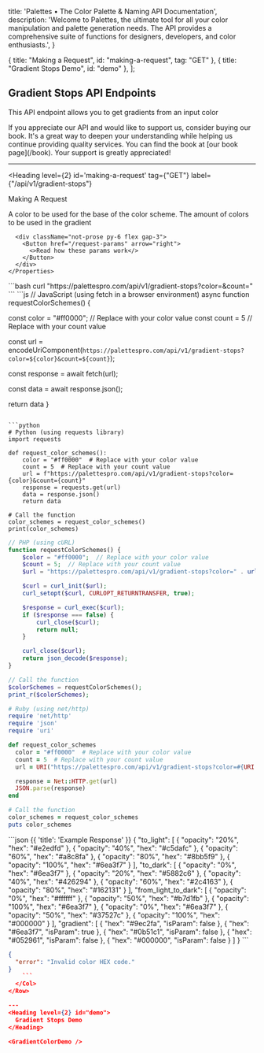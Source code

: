

  title: 'Palettes • The Color Palette & Naming API Documentation',
  description:
    'Welcome to Palettes, the ultimate tool for all your color manipulation and palette generation needs. The API provides a comprehensive suite of functions for designers, developers, and color enthusiasts.',
}


  { title: "Making a Request", id: "making-a-request",  tag: "GET"  },
  { title: "Gradient Stops Demo", id: "demo" },
];

## Gradient Stops API Endpoints
This API endpoint allows you to get gradients from an input color

<Note>
  If you appreciate our API and would like to support us, consider buying our book. It's a great way to deepen your understanding while helping us continue providing quality services. You can find the book at [our book page](/book). Your support is greatly appreciated!
</Note>

---

<Heading
  level={2}
  id='making-a-request'
  tag={"GET"}
  label={"/api/v1/gradient-stops"}
>
  Making A Request
</Heading>
<Row>
  <Col>
    <Properties>
      <Property name="color" type="string">
        A color to be used for the base of the color scheme.
      </Property>
      <Property name="count" type="number">
        The amount of colors to be used in the gradient
      </Property>

      <div className="not-prose py-6 flex gap-3">
        <Button href="/request-params" arrow="right">
          <>Read how these params work</>
        </Button>
      </div>
    </Properties>

  </Col>
  <Col sticky>

<CodeGroup title="Making a request" tag="GET" label="/api/v1/gradient-stops">
  ```bash
  curl "https://palettespro.com/api/v1/gradient-stops?color=<INPUT_COLOR>&count=<NUMBER_OF_COLORS_IN_GRADIENT>"
  ```
  ```js
// JavaScript (using fetch in a browser environment)
async function requestColorSchemes() {

  const color = "#ff0000"; // Replace with your color value
  const count = 5  // Replace with your count value

  const url = encodeUriComponent(`https://palettespro.com/api/v1/gradient-stops?color=${color}&count=${count}`);

  const response = await fetch(url);

  const data = await response.json();

  return data
}

```

```python
# Python (using requests library)
import requests

def request_color_schemes():
    color = "#ff0000"  # Replace with your color value
    count = 5  # Replace with your count value
    url = f"https://palettespro.com/api/v1/gradient-stops?color={color}&count={count}"
    response = requests.get(url)
    data = response.json()
    return data

# Call the function
color_schemes = request_color_schemes()
print(color_schemes)

````

```php
// PHP (using cURL)
function requestColorSchemes() {
    $color = "#ff0000";  // Replace with your color value
    $count = 5;  // Replace with your count value
    $url = "https://palettespro.com/api/v1/gradient-stops?color=" . urlencode($color) . "&count=" . urlencode($count);

    $curl = curl_init($url);
    curl_setopt($curl, CURLOPT_RETURNTRANSFER, true);

    $response = curl_exec($curl);
    if ($response === false) {
        curl_close($curl);
        return null;
    }

    curl_close($curl);
    return json_decode($response);
}

// Call the function
$colorSchemes = requestColorSchemes();
print_r($colorSchemes);
```

```ruby
# Ruby (using net/http)
require 'net/http'
require 'json'
require 'uri'

def request_color_schemes
  color = "#ff0000"  # Replace with your color value
  count = 5  # Replace with your count value
  url = URI("https://palettespro.com/api/v1/gradient-stops?color=#{URI.encode_www_form_component(color)}&count=#{count}")

  response = Net::HTTP.get(url)
  JSON.parse(response)
end

# Call the function
color_schemes = request_color_schemes
puts color_schemes
```

</CodeGroup>
```json {{ 'title': 'Example Response' }}
{
  "to_light": [
    {
      "opacity": "20%",
      "hex": "#e2edfd"
    },
    {
      "opacity": "40%",
      "hex": "#c5dafc"
    },
    {
      "opacity": "60%",
      "hex": "#a8c8fa"
    },
    {
      "opacity": "80%",
      "hex": "#8bb5f9"
    },
    {
      "opacity": "100%",
      "hex": "#6ea3f7"
    }
  ],
  "to_dark": [
    {
      "opacity": "0%",
      "hex": "#6ea3f7"
    },
    {
      "opacity": "20%",
      "hex": "#5882c6"
    },
    {
      "opacity": "40%",
      "hex": "#426294"
    },
    {
      "opacity": "60%",
      "hex": "#2c4163"
    },
    {
      "opacity": "80%",
      "hex": "#162131"
    }
  ],
  "from_light_to_dark": [
    {
      "opacity": "0%",
      "hex": "#ffffff"
    },
    {
      "opacity": "50%",
      "hex": "#b7d1fb"
    },
    {
      "opacity": "100%",
      "hex": "#6ea3f7"
    },
    {
      "opacity": "0%",
      "hex": "#6ea3f7"
    },
    {
      "opacity": "50%",
      "hex": "#37527c"
    },
    {
      "opacity": "100%",
      "hex": "#000000"
    }
  ],
  "gradient": [
    {
      "hex": "#9ec2fa",
      "isParam": false
    },
    {
      "hex": "#6ea3f7",
      "isParam": true
    },
    {
      "hex": "#0b51c1",
      "isParam": false
    },
    {
      "hex": "#052961",
      "isParam": false
    },
    {
      "hex": "#000000",
      "isParam": false
    }
  ]
}
```


```json {{ 'title': 'Example Error Response' }}
{
  "error": "Invalid color HEX code."
}
    ```
  </Col>
</Row>

---
<Heading level={2} id="demo">
  Gradient Stops Demo
</Heading>

<GradientColorDemo />